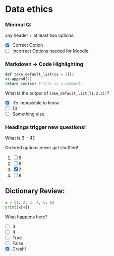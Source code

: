 # Data ethics


### Minimal Q: 

any header + at least two options.

- [x] Correct Option
- [ ] Incorrect Options needed for Moodle.

### Markdown -> Code Highlighting

```python
def take_default_list(xs = []):
xs.append(7)
return sum(xs) # this is a comment.
```

What is the output of ``take_default_list([1,2,3])``?

- [x] It's impossible to know.
- [ ] 13
- [ ] Something else.

### Headings trigger new questions!

What is 3 + 4?

Ordered options never get shuffled!

1. [ ] 5
2. [ ] 6
3. [x] 7
4. [ ] 8

## Dictionary Review:

```python
x = {1: 2, 3: 4, 5: 6}
print(x[4])
```
What happens here?

- [ ] 3
- [ ] 4
- [ ] True
- [ ] False
- [x] Crash!